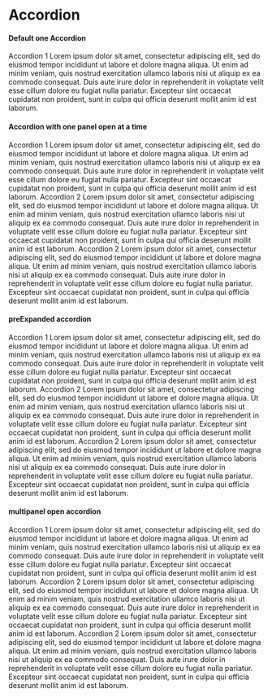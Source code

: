 
<Meta title='MDX/Accordion' component={Accordion} />

# Accordion

#### Default one Accordion

<Canvas>
	<Story name='accordion'>
		<Accordion>
			<Accordion.Item key={1}>
				<Accordion.Heading>Accordion 1</Accordion.Heading>
				<Accordion.Description>
					Lorem ipsum dolor sit amet, consectetur adipiscing elit, sed do
					eiusmod tempor incididunt ut labore et dolore magna aliqua. Ut enim ad
					minim veniam, quis nostrud exercitation ullamco laboris nisi ut
					aliquip ex ea commodo consequat. Duis aute irure dolor in
					reprehenderit in voluptate velit esse cillum dolore eu fugiat nulla
					pariatur. Excepteur sint occaecat cupidatat non proident, sunt in
					culpa qui officia deserunt mollit anim id est laborum.
				</Accordion.Description>
			</Accordion.Item>
		</Accordion>
	</Story>
</Canvas>

#### Accordion with one panel open at a time

<Canvas>
	<Story name='single at a time accordion'>
		<Accordion>
			<Accordion.Item>
				<Accordion.Heading>Accordion 1</Accordion.Heading>
				<Accordion.Description>
					Lorem ipsum dolor sit amet, consectetur adipiscing elit, sed do
					eiusmod tempor incididunt ut labore et dolore magna aliqua. Ut enim ad
					minim veniam, quis nostrud exercitation ullamco laboris nisi ut
					aliquip ex ea commodo consequat. Duis aute irure dolor in
					reprehenderit in voluptate velit esse cillum dolore eu fugiat nulla
					pariatur. Excepteur sint occaecat cupidatat non proident, sunt in
					culpa qui officia deserunt mollit anim id est laborum.
				</Accordion.Description>
			</Accordion.Item>
			<Accordion.Item>
				<Accordion.Heading>Accordion 2</Accordion.Heading>
				<Accordion.Description>
					Lorem ipsum dolor sit amet, consectetur adipiscing elit, sed do
					eiusmod tempor incididunt ut labore et dolore magna aliqua. Ut enim ad
					minim veniam, quis nostrud exercitation ullamco laboris nisi ut
					aliquip ex ea commodo consequat. Duis aute irure dolor in
					reprehenderit in voluptate velit esse cillum dolore eu fugiat nulla
					pariatur. Excepteur sint occaecat cupidatat non proident, sunt in
					culpa qui officia deserunt mollit anim id est laborum.
				</Accordion.Description>
			</Accordion.Item>
			<Accordion.Item>
				<Accordion.Heading>Accordion 2</Accordion.Heading>
				<Accordion.Description>
					Lorem ipsum dolor sit amet, consectetur adipiscing elit, sed do
					eiusmod tempor incididunt ut labore et dolore magna aliqua. Ut enim ad
					minim veniam, quis nostrud exercitation ullamco laboris nisi ut
					aliquip ex ea commodo consequat. Duis aute irure dolor in
					reprehenderit in voluptate velit esse cillum dolore eu fugiat nulla
					pariatur. Excepteur sint occaecat cupidatat non proident, sunt in
					culpa qui officia deserunt mollit anim id est laborum.
				</Accordion.Description>
			</Accordion.Item>
		</Accordion>
	</Story>
</Canvas>

#### preExpanded accordion

<Canvas>
	<Story name='preExpanded accordion'>
		<Accordion multiple>
			<Accordion.Item key={1} alwaysOpen>
				<Accordion.Heading>Accordion 1</Accordion.Heading>
				<Accordion.Description>
					Lorem ipsum dolor sit amet, consectetur adipiscing elit, sed do
					eiusmod tempor incididunt ut labore et dolore magna aliqua. Ut enim ad
					minim veniam, quis nostrud exercitation ullamco laboris nisi ut
					aliquip ex ea commodo consequat. Duis aute irure dolor in
					reprehenderit in voluptate velit esse cillum dolore eu fugiat nulla
					pariatur. Excepteur sint occaecat cupidatat non proident, sunt in
					culpa qui officia deserunt mollit anim id est laborum.
				</Accordion.Description>
			</Accordion.Item>
			<Accordion.Item key={2}>
				<Accordion.Heading>Accordion 2</Accordion.Heading>
				<Accordion.Description>
					Lorem ipsum dolor sit amet, consectetur adipiscing elit, sed do
					eiusmod tempor incididunt ut labore et dolore magna aliqua. Ut enim ad
					minim veniam, quis nostrud exercitation ullamco laboris nisi ut
					aliquip ex ea commodo consequat. Duis aute irure dolor in
					reprehenderit in voluptate velit esse cillum dolore eu fugiat nulla
					pariatur. Excepteur sint occaecat cupidatat non proident, sunt in
					culpa qui officia deserunt mollit anim id est laborum.
				</Accordion.Description>
			</Accordion.Item>
			<Accordion.Item key={3}>
				<Accordion.Heading>Accordion 2</Accordion.Heading>
				<Accordion.Description>
					Lorem ipsum dolor sit amet, consectetur adipiscing elit, sed do
					eiusmod tempor incididunt ut labore et dolore magna aliqua. Ut enim ad
					minim veniam, quis nostrud exercitation ullamco laboris nisi ut
					aliquip ex ea commodo consequat. Duis aute irure dolor in
					reprehenderit in voluptate velit esse cillum dolore eu fugiat nulla
					pariatur. Excepteur sint occaecat cupidatat non proident, sunt in
					culpa qui officia deserunt mollit anim id est laborum.
				</Accordion.Description>
			</Accordion.Item>
		</Accordion>
	</Story>
</Canvas>

#### multipanel open accordion

<Canvas>
	<Story name='multiOpen accordion'>
		<Accordion multiple>
			<Accordion.Item key={1}>
				<Accordion.Heading>Accordion 1</Accordion.Heading>
				<Accordion.Description>
					Lorem ipsum dolor sit amet, consectetur adipiscing elit, sed do
					eiusmod tempor incididunt ut labore et dolore magna aliqua. Ut enim ad
					minim veniam, quis nostrud exercitation ullamco laboris nisi ut
					aliquip ex ea commodo consequat. Duis aute irure dolor in
					reprehenderit in voluptate velit esse cillum dolore eu fugiat nulla
					pariatur. Excepteur sint occaecat cupidatat non proident, sunt in
					culpa qui officia deserunt mollit anim id est laborum.
				</Accordion.Description>
			</Accordion.Item>
			<Accordion.Item key={2}>
				<Accordion.Heading>Accordion 2</Accordion.Heading>
				<Accordion.Description>
					Lorem ipsum dolor sit amet, consectetur adipiscing elit, sed do
					eiusmod tempor incididunt ut labore et dolore magna aliqua. Ut enim ad
					minim veniam, quis nostrud exercitation ullamco laboris nisi ut
					aliquip ex ea commodo consequat. Duis aute irure dolor in
					reprehenderit in voluptate velit esse cillum dolore eu fugiat nulla
					pariatur. Excepteur sint occaecat cupidatat non proident, sunt in
					culpa qui officia deserunt mollit anim id est laborum.
				</Accordion.Description>
			</Accordion.Item>
			<Accordion.Item key={3}>
				<Accordion.Heading>Accordion 2</Accordion.Heading>
				<Accordion.Description>
					Lorem ipsum dolor sit amet, consectetur adipiscing elit, sed do
					eiusmod tempor incididunt ut labore et dolore magna aliqua. Ut enim ad
					minim veniam, quis nostrud exercitation ullamco laboris nisi ut
					aliquip ex ea commodo consequat. Duis aute irure dolor in
					reprehenderit in voluptate velit esse cillum dolore eu fugiat nulla
					pariatur. Excepteur sint occaecat cupidatat non proident, sunt in
					culpa qui officia deserunt mollit anim id est laborum.
				</Accordion.Description>
			</Accordion.Item>
		</Accordion>
	</Story>
</Canvas>
